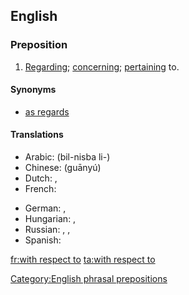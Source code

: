 ==English==

===Preposition===
{{en-prep|pos=[[with]] [[respect]] [[to]]}}

# [[regarding|Regarding]]; [[concerning]]; [[pertaining]] to.

====Synonyms====
* [[as regards]]

====Translations====
{{trans-top|pertaining to}}
* Arabic: {{t|ar|بالنسبة ل}} (bil-nisba li-)
* Chinese: {{t|cmn|关于|sc=Hani}} (guānyú)
* Dutch: {{t-|nl|ten opzichte van}}, {{t-|nl|met betrekking tot}}
* French: {{t|fr|quant à}}
{{trans-mid}}
* German: {{t|de|in Bezug auf}}, {{t+|de|bezüglich}}
* Hungarian: {{t+|hu|szerint}},  {{t|hu|megfelelően}}
* Russian: {{t|ru|что касается}}, {{t+|ru|относительно}}, {{t|ru|касательно}}
* Spanish: {{t|es|en cuanto a}}
{{trans-bottom}}

[[Category:English phrasal prepositions]]

[[fr:with respect to]]
[[ta:with respect to]]